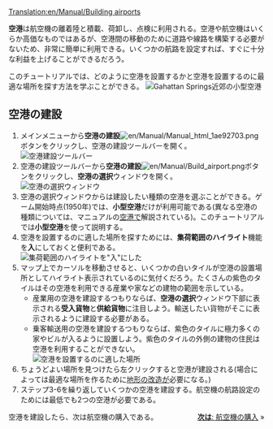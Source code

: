 [[Translation:en/Manual/Building airports]]

{{ja/Manual/Tutorial/Navigation}}
'''空港'''は航空機の離着陸と積載、荷卸し、点検に利用される。空港や航空機はいくらか高価なものではあるが、空港間の移動のために道路や線路を構築する必要がないため、非常に簡単に利用できる。いくつかの航路を設定すれば、すぐに十分な利益を上げることができるだろう。

このチュートリアルでは、どのように空港を設置するかと空港を設置するのに最適な場所を探す方法を学ぶことができる。
[[File:en/Manual/Build-airport-1.png|frame|none|Gahattan Springs近郊の小型空港]]

==空港の建設==


#メインメニューから'''空港の建設'''[[File:en/Manual/Manual html 1ae92703.png]]ボタンをクリックし、空港の建設ツールバーを開く。<br/>[[File:en/Manual/Airport construction.png|frame|none|空港建設ツールバー]]
#空港の建設ツールバーから'''空港の建設'''[[File:en/Manual/Build airport.png]]ボタンをクリックし、'''空港の選択'''ウィンドウを開く。<br/>[[File:en/Manual/Build-airport-2.png|frame|none|空港の選択ウィンドウ]]
#空港の選択ウィンドウからは建設したい種類の空港を選ぶことができる。ゲーム開始時点(1950年)では、'''小型空港'''だけが利用可能である(異なる空港の種類については、マニュアルの[[en/Manual/Airports|空港]]で解説されている)。このチュートリアルでは'''小型空港'''を使って説明する。
#空港を設置するのに適した場所を探すためには、'''集荷範囲のハイライト'''機能を'''入'''にしておくと便利である。<br/>[[File:en/Manual/Coverage-area-highlight.png|frame|none|集荷範囲のハイライトを"入"にした]]
#マップ上でカーソルを移動させると、いくつかの白いタイルが空港の設置場所としてハイライト表示されているのに気付くだろう。たくさんの紫色のタイルはその空港を利用できる産業や家などの建物の範囲を示している。
#*産業用の空港を建設するつもりならば、'''空港の選択'''ウィンドウ下部に表示される'''受入貨物'''と'''供給貨物'''に注目しよう。輸送したい貨物がそこに表示されるように建設する必要がある。
#*乗客輸送用の空港を建設するつもりならば、紫色のタイルに極力多くの家やビルが入るように設置しよう。紫色のタイルの外側の建物の住民は空港を利用することができない。<br/>[[File:en/Manual/Build-airport-3.png|frame|none|空港を設置するのに適した場所]]
#ちょうどよい場所を見つけたら左クリックすると空港が建設される(場合によっては最適な場所を作るために[[ja/Manual/Landscaping|地形の改造]]が必要になる。)
#ステップ3-6を繰り返していくつかの空港を建設する。航空機の航路設定のためには最低でも2つの空港が必要である。

空港を建設したら、次は航空機の購入である。
<span style="float: right">[[ja/Manual/Buying aircraft|'''次は''': 航空機の購入]] &raquo;</span>
